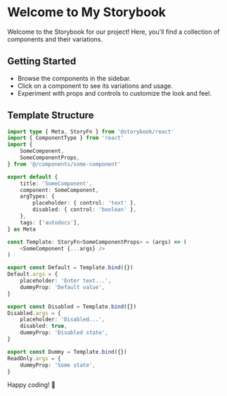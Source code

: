 # Welcome to My Storybook

Welcome to the Storybook for our project! Here, you'll find a collection of components and their variations.

## Getting Started

- Browse the components in the sidebar.
- Click on a component to see its variations and usage.
- Experiment with props and controls to customize the look and feel.

## Template Structure

```typescript
import type { Meta, StoryFn } from '@storybook/react'
import { ComponentType } from 'react'
import {
	SomeComponent,
	SomeComponentProps,
} from '@/components/some-component'

export default {
	title: 'SomeComponent',
	component: SomeComponent,
	argTypes: {
		placeholder: { control: 'text' },
		disabled: { control: 'boolean' },
	},
	tags: ['autodocs'],
} as Meta

const Template: StoryFn<SomeComponentProps> = (args) => (
	<SomeComponent {...args} />
)

export const Default = Template.bind({})
Default.args = {
	placeholder: 'Enter text...',
	dummyProp: 'Default value',
}

export const Disabled = Template.bind({})
Disabled.args = {
	placeholder: 'Disabled...',
	disabled: true,
	dummyProp: 'Disabled state',
}

export const Dummy = Template.bind({})
ReadOnly.args = {
	dummyProp: 'Some state',
}
```

Happy coding! 🚀
